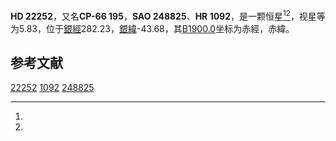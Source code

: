 {{Starbox begin
| name = HD 22252
}}
{{Starbox observe
| epoch = [[J2000.0|J2000.0]]
| constell = {{星座名待查}}<ref name=SIMBAD>{{cite web
 | url=http://simbad.u-strasbg.fr/simbad/sim-id?Ident=HR+1092
 | title =Pulsating variable Star
 | publisher=Centre de Données astronomiques de Strasbourg
 | work=SIMBAD
 | accessdate=2012-07-13}}</ref><ref name=DATA>{{cite web
 | url=http://vizier.u-strasbg.fr/viz-bin/VizieR-5?-out.add=.&-source=5050&-corr=PK=HR&-out.max=9999&HR=1092
 | title=VizieR Detailed Page
 | accessdate=2012-07-13
 | archive-date=2016-03-05
 | archive-url=https://web.archive.org/web/20160305230231/http://vizier.u-strasbg.fr/viz-bin/VizieR-5?-out.add=.&-source=5050&-corr=PK=HR&-out.max=9999&HR=1092
 | dead-url=no
 }}</ref>
| 星官 = 
| ra = {{RA|3|30|51.6}}<ref name=SIMBAD /><ref name=DATA />
| dec = {{DEC|-66|29|23}}<ref name=SIMBAD /><ref name=DATA />
| appmag_v = 5.83<ref name=SIMBAD /><ref name=DATA />
}}
{{Starbox character
| class = B8V<ref name=SIMBAD /><ref name=DATA />
| b-v = -0.06<ref name=SIMBAD /><ref name=DATA />
| u-b = -0.33<ref name=SIMBAD /><ref name=DATA />
| r-i = <ref name=SIMBAD /><ref name=DATA />
| variable = 
}}
{{Starbox astrometry
| radial_v = -0.33
| prop_mo_ra = 29
| parallax = 
| p_error = 
}}
{{Starbox catalog
| names =CP-66 195，[[SAO星表|SAO]] 248825，[[HD星表|HD]] 22252，[[HR星表|HR]] 1092}}
{{Starbox reference |Simbad=HR+1092}}
{{Starbox end}}

'''HD 22252'''，又名'''CP-66 195'''，'''SAO 248825'''、'''HR 1092'''，是一颗恒星<ref name=SIMBAD /><ref name=DATA />，视星等为5.83，位于[[銀道座標系|銀經]]282.23，[[銀道座標系|銀緯]]-43.68，其[[B1900.0|B1900.0]]坐标为赤經{{RA|3|29|50}}，赤緯{{DEC|-66|-43.68|41}}。

== 参考文献 ==
{{reflist}}

{{star-stub}}

[[Category:HD和HDE天體|22252]]
[[Category:HR天體|1092]]
[[Category:SAO天體|248825]]